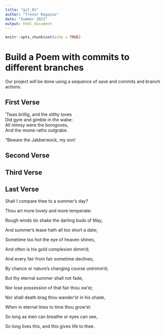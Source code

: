 ```yaml
---
title: "git_01"
author: "Trevor Ragazzo"
date: "Summer 2022"
output: html_document
---
```


```r
knitr::opts_chunk$set(echo = TRUE)
```
# Build a Poem with commits to different branches
Our project will be done using a sequence of save and commits and branch actions.
<!-- Do not modify or change any text in "!--" bracketed areas such as this --- these are instructions to
you, if you change any of this the git program will notice it and compromise your git merging strategy !-->

## First Verse 
<!--Put the first five lines of a poem by Lewis Carrol in this section!-->

’Twas brillig, and the slithy toves  
      Did gyre and gimble in the wabe:  
All mimsy were the borogoves,  
      And the mome raths outgrabe.  

“Beware the Jabberwock, my son!  

## Second Verse
<!--Put the first five lines of a poem by Robert Frost here!-->

## Third Verse
<!--Put the first two verses of The Walrus and the Carpenter here!-->

## Last Verse
<!--Put a short poem of your choice 8-20 lines,here!-->

Shall I compare thee to a summer’s day?  

Thou art more lovely and more temperate:  

Rough winds do shake the darling buds of May,  

And summer’s lease hath all too short a date;  

Sometime too hot the eye of heaven shines,  

And often is his gold complexion dimm'd;  

And every fair from fair sometime declines,  

By chance or nature’s changing course untrimm'd;  

But thy eternal summer shall not fade,  

Nor lose possession of that fair thou ow’st;  

Nor shall death brag thou wander’st in his shade,  

When in eternal lines to time thou grow’st:  

  So long as men can breathe or eyes can see,  

  So long lives this, and this gives life to thee. 
